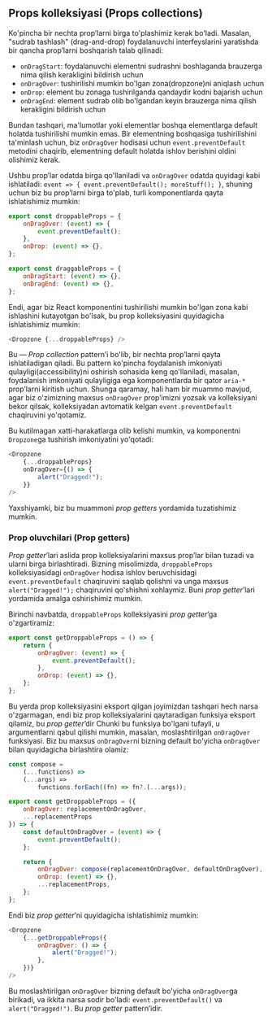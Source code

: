## Props kolleksiyasi (Props collections)

Ko'pincha bir nechta prop’larni birga to'plashimiz kerak bo'ladi. Masalan, "sudrab tashlash" (drag-and-drop) foydalanuvchi interfeyslarini yaratishda bir qancha prop’larni boshqarish talab qilinadi:
- `onDragStart`: foydalanuvchi elementni sudrashni boshlaganda brauzerga nima qilish kerakligini bildirish uchun
- `onDragOver`: tushirilishi mumkin bo'lgan zona(dropzone)ni aniqlash uchun
- `onDrop`: element bu zonaga tushirilganda qandaydir kodni bajarish uchun
- `onDragEnd`: element sudrab olib bo'lgandan keyin brauzerga nima qilish kerakligini bildirish uchun

Bundan tashqari, ma'lumotlar yoki elementlar boshqa elementlarga default holatda tushirilishi mumkin emas. Bir elementning boshqasiga tushirilishini ta'minlash uchun, biz `onDragOver` hodisasi uchun `event.preventDefault` metodini chaqirib, elementning default holatda ishlov berishini oldini olishimiz kerak.

Ushbu prop’lar odatda birga qo'llaniladi va `onDragOver` odatda quyidagi kabi ishlatiladi: `event => { event.preventDefault(); moreStuff(); }`, shuning uchun biz bu prop’larni birga to'plab, turli komponentlarda qayta ishlatishimiz mumkin:
``` js copy
export const droppableProps = {
    onDragOver: (event) => {
        event.preventDefault();
    },
    onDrop: (event) => {},
};

export const draggableProps = {
    onDragStart: (event) => {},
    onDragEnd: (event) => {},
};
```

Endi, agar biz React komponentini tushirilishi mumkin bo'lgan zona kabi ishlashini kutayotgan bo'lsak, bu prop kolleksiyasini quyidagicha ishlatishimiz mumkin:
``` js copy
<Dropzone {...droppableProps} />
```

Bu — *Prop collection* pattern’i bo'lib, bir nechta prop’larni qayta ishlatiladigan qiladi. Bu pattern ko'pincha foydalanish imkoniyati qulayligi(accessibility)ni oshirish sohasida keng qo'llaniladi, masalan, foydalanish imkoniyati qulayligiga ega komponentlarda bir qator `aria-*` prop’larni kiritish uchun. Shunga qaramay, hali ham bir muammo mavjud, agar biz o'zimizning maxsus `onDragOver` prop’imizni yozsak va kolleksiyani bekor qilsak, kolleksiyadan avtomatik kelgan `event.preventDefault` chaqiruvini yo'qotamiz.

Bu kutilmagan xatti-harakatlarga olib kelishi mumkin, va komponentni `Dropzone`ga tushirish imkoniyatini yo'qotadi:
``` js copy
<Dropzone
    {...droppableProps}
    onDragOver={() => {
        alert("Dragged!");
    }}
/>
```

Yaxshiyamki, biz bu muammoni *prop getters* yordamida tuzatishimiz mumkin.


### Prop oluvchilari (Prop getters)
*Prop getter*’lari aslida prop kolleksiyalarini maxsus prop’lar bilan tuzadi va ularni birga birlashtiradi. Bizning misolimizda, `droppableProps` kolleksiyasidagi `onDragOver` hodisa ishlov beruvchisidagi `event.preventDefault` chaqiruvini saqlab qolishni va unga maxsus `alert("Dragged!");` chaqiruvini qo'shishni xohlaymiz. Buni *prop getter*’lari yordamida amalga oshirishimiz mumkin.

Birinchi navbatda, `droppableProps` kolleksiyasini *prop getter*’ga o'zgartiramiz:
``` js copy
export const getDroppableProps = () => {
    return {
        onDragOver: (event) => {
            event.preventDefault();
        },
        onDrop: (event) => {},
    };
};
```

Bu yerda prop kolleksiyasini eksport qilgan joyimizdan tashqari hech narsa o'zgarmagan, endi biz prop kolleksiyalarini qaytaradigan funksiya eksport qilamiz, bu *prop getter*’dir Chunki bu funksiya bo'lgani tufayli, u argumentlarni qabul qilishi mumkin, masalan, moslashtirilgan `onDragOver` funksiyasi. Biz bu maxsus `onDragOver`ni bizning default bo'yicha `onDragOver` bilan quyidagicha birlashtira olamiz:
``` js copy
const compose =
    (...functions) =>
    (...args) =>
        functions.forEach((fn) => fn?.(...args));

export const getDroppableProps = ({
    onDragOver: replacementOnDragOver,
    ...replacementProps
}) => {
    const defaultOnDragOver = (event) => {
        event.preventDefault();
    };

    return {
        onDragOver: compose(replacementOnDragOver, defaultOnDragOver),
        onDrop: (event) => {},
        ...replacementProps,
    };
};
```

Endi biz *prop getter*’ni quyidagicha ishlatishimiz mumkin:
``` js copy
<Dropzone
    {...getDroppableProps({
        onDragOver: () => {
            alert("Dragged!");
        },
    })}
/>
```

Bu moslashtirilgan `onDragOver` bizning default bo'yicha `onDragOver`ga birikadi, va ikkita narsa sodir bo'ladi: `event.preventDefault()` va `alert("Dragged!")`. Bu *prop getter* pattern’idir.